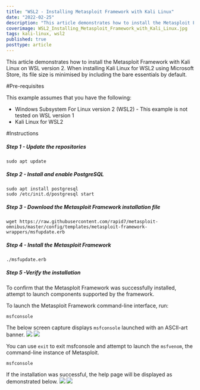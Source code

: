 ```yaml
---
title: "WSL2 - Installing Metasploit Framework with Kali Linux"
date: "2022-02-25"
description: "This article demonstrates how to install the Metasploit Framework with Kali Linux on WSL2."
coverimage: WSL2_Installing_Metasploit_Framework_with_Kali_Linux.jpg
tags: kali-linux, wsl2
published: true
posttype: article
---
```


This article demonstrates how to install the Metasploit Framework with Kali Linux on WSL version 2. When installing Kali Linux for WSL2 using Microsoft Store, its file size is minimised by including the bare essentials by default.

#Pre-requisites

This example assumes that you have the following:

- Windows Subsystem For Linux version 2 (WSL2) - This example is not tested on WSL version 1
- Kali Linux for WSL2

#Instructions

<h5 class="step">Step 1 - Update the repositories</h5>

```
sudo apt update
```

<h5 class="step">Step 2 - Install and enable PostgreSQL</h5>

```
sudo apt install postgresql
sudo /etc/init.d/postgresql start
```

<h5 class="step">Step 3 - Download the Metasploit Framework installation file</h5>

```
wget https://raw.githubusercontent.com/rapid7/metasploit-omnibus/master/config/templates/metasploit-framework-wrappers/msfupdate.erb
```

<h5 class="step">Step 4 - Install the Metasploit Framework</h5>

```
./msfupdate.erb
```

<h5 class="step">Step 5 -Verify the installation</h5>

To confirm that the Metasploit Framework was successfully installed, attempt to launch components supported by the framework.

To launch the Metasploit Framework command-line interface, run:

```
msfconsole
```

The below screen capture displays `msfconsole` launched with an ASCII-art banner.
<img src="/static/429fbf45-6b3a-4372-8e75-15ad3e5d60cd.png">
![](/media/markdown/2022/02/26/)

You can use `exit` to exit msfconsole and attempt to launch the `msfvenom`, the command-line instance of Metasploit.

```
msfconsole
```

If the installation was successful, the help page will be displayed as demonstrated below.
<img src="/static/fa427e84-580d-4edb-847d-e09776009dd1.png">
![](/media/markdown/2022/02/26/)